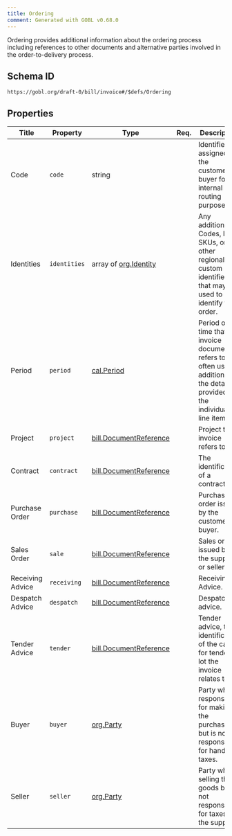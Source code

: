 ```yaml
---
title: Ordering
comment: Generated with GOBL v0.68.0
---
```


Ordering provides additional information about the ordering process including references to other documents and alternative parties involved in the order-to-delivery process.

## Schema ID

`https://gobl.org/draft-0/bill/invoice#/$defs/Ordering`

## Properties

| Title            | Property     | Type                                                       | Req. | Description                                                                                                                     |
|------------------|--------------|------------------------------------------------------------|------|---------------------------------------------------------------------------------------------------------------------------------|
| Code             | `code`       | string                                                     |      | Identifier assigned by the customer or buyer for internal routing purposes.                                                     |
| Identities       | `identities` | array of [org.Identity](/draft-0/org/identity)             |      | Any additional Codes, IDs, SKUs, or other regional or custom identifiers that may be used to identify the order.                |
| Period           | `period`     | [cal.Period](/draft-0/cal/period)                          |      | Period of time that the invoice document refers to often used in addition to the details provided in the individual line items. |
| Project          | `project`    | [bill.DocumentReference](/draft-0/bill/document_reference) |      | Project this invoice refers to.                                                                                                 |
| Contract         | `contract`   | [bill.DocumentReference](/draft-0/bill/document_reference) |      | The identification of a contract.                                                                                               |
| Purchase Order   | `purchase`   | [bill.DocumentReference](/draft-0/bill/document_reference) |      | Purchase order issued by the customer or buyer.                                                                                 |
| Sales Order      | `sale`       | [bill.DocumentReference](/draft-0/bill/document_reference) |      | Sales order issued by the supplier or seller.                                                                                   |
| Receiving Advice | `receiving`  | [bill.DocumentReference](/draft-0/bill/document_reference) |      | Receiving Advice.                                                                                                               |
| Despatch Advice  | `despatch`   | [bill.DocumentReference](/draft-0/bill/document_reference) |      | Despatch advice.                                                                                                                |
| Tender Advice    | `tender`     | [bill.DocumentReference](/draft-0/bill/document_reference) |      | Tender advice, the identification of the call for tender or lot the invoice relates to.                                         |
| Buyer            | `buyer`      | [org.Party](/draft-0/org/party)                            |      | Party who is responsible for making the purchase, but is not responsible for handling taxes.                                    |
| Seller           | `seller`     | [org.Party](/draft-0/org/party)                            |      | Party who is selling the goods but is not responsible for taxes like the supplier.                                              |

